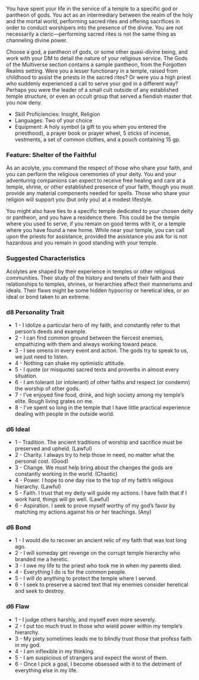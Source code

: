You have spent your life in the service of a temple to a specific god or pantheon of gods. You act as an intermediary between the realm of the holy and the mortal world, performing sacred rites and offering sacrifices in order to conduct worshipers into the presence of the divine. You are not necessarily a cleric—performing sacred rites is not the same thing as channeling divine power.

Choose a god, a pantheon of gods, or some other quasi-divine being, and work with your DM to detail the nature of your religious service. The Gods of the Multiverse section contains a sample pantheon, from the Forgotten Realms setting. Were you a lesser functionary in a temple, raised from childhood to assist the priests in the sacred rites? Or were you a high priest who suddenly experienced a call to serve your god in a different way? Perhaps you were the leader of a small cult outside of any established temple structure, or even an occult group that served a fiendish master that you now deny.

- Skill Proficiencies: Insight, Religion
- Languages: Two of your choice
- Equipment: A holy symbol (a gift to you when you entered the priesthood), a prayer book or prayer wheel, 5 sticks of incense, vestments, a set of common clothes, and a pouch containing 15 gp.

### Feature: Shelter of the Faithful

As an acolyte, you command the respect of those who share your faith, and you can perform the religious ceremonies of your deity. You and your adventuring companions can expect to receive free healing and care at a temple, shrine, or other established presence of your faith, though you must provide any material components needed for spells. Those who share your religion will support you (but only you) at a modest lifestyle.

You might also have ties to a specific temple dedicated to your chosen deity or pantheon, and you have a residence there. This could be the temple where you used to serve, if you remain on good terms with it, or a temple where you have found a new home. While near your temple, you can call upon the priests for assistance, provided the assistance you ask for is not hazardous and you remain in good standing with your temple.

### Suggested Characteristics

Acolytes are shaped by their experience in temples or other religious communities. Their study of the history and tenets of their faith and their relationships to temples, shrines, or hierarchies affect their mannerisms and ideals. Their flaws might be some hidden hypocrisy or heretical idea, or an ideal or bond taken to an extreme.

### d8 Personality Trait

- 1 - I idolize a particular hero of my faith, and constantly refer to that person’s deeds and example.
- 2 - I can find common ground between the fiercest enemies, empathizing with them and always working toward peace.
- 3 - I see omens in every event and action. The gods try to speak to us, we just need to listen.
- 4 - Nothing can shake my optimistic attitude.
- 5 - I quote (or misquote) sacred texts and proverbs in almost every situation.
- 6 - I am tolerant (or intolerant) of other faiths and respect (or condemn) the worship of other gods.
- 7 - I’ve enjoyed fine food, drink, and high society among my temple’s elite. Rough living grates on me.
- 8 - I’ve spent so long in the temple that I have little practical experience dealing with people in the outside world.

### d6 Ideal

- 1 - Tradition. The ancient traditions of worship and sacrifice must be preserved and upheld. (Lawful)
- 2 - Charity. I always try to help those in need, no matter what the personal cost. (Good)
- 3 - Change. We must help bring about the changes the gods are constantly working in the world. (Chaotic)
- 4 - Power. I hope to one day rise to the top of my faith’s religious hierarchy. (Lawful)
- 5 - Faith. I trust that my deity will guide my actions. I have faith that if I work hard, things will go well. (Lawful)
- 6 - Aspiration. I seek to prove myself worthy of my god’s favor by matching my actions against his or her teachings. (Any)

### d6 Bond

- 1 - I would die to recover an ancient relic of my faith that was lost long ago.
- 2 - I will someday get revenge on the corrupt temple hierarchy who branded me a heretic.
- 3 - I owe my life to the priest who took me in when my parents died.
- 4 - Everything I do is for the common people.
- 5 - I will do anything to protect the temple where I served.
- 6 - I seek to preserve a sacred text that my enemies consider heretical and seek to destroy.

### d6 Flaw

- 1 - I judge others harshly, and myself even more severely.
- 2 - I put too much trust in those who wield power within my temple’s hierarchy.
- 3 - My piety sometimes leads me to blindly trust those that profess faith in my god.
- 4 - I am inflexible in my thinking.
- 5 - I am suspicious of strangers and expect the worst of them.
- 6 - Once I pick a goal, I become obsessed with it to the detriment of everything else in my life.
